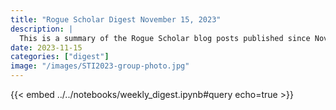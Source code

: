 ```yaml
---
title: "Rogue Scholar Digest November 15, 2023"
description: |
  This is a summary of the Rogue Scholar blog posts published since November 8, 2023.
date: 2023-11-15
categories: ["digest"]
image: "/images/STI2023-group-photo.jpg"
---
```


{{< embed ../../notebooks/weekly_digest.ipynb#query echo=true >}}
